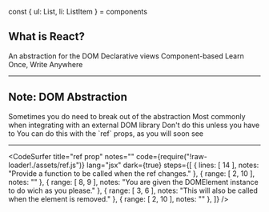 
const { ul: List, li: ListItem } = components

## What is React?

<List>
  <Appear>
    <ListItem>An abstraction for the DOM</ListItem>
    <ListItem>Declarative views</ListItem>
    <ListItem>Component-based</ListItem>
    <ListItem>Learn Once, Write Anywhere</ListItem>
  </Appear>
</List>

---

## Note: DOM Abstraction

<List>
  <Appear>
    <ListItem>Sometimes you do need to break out of the abstraction</ListItem>
    <ListItem>Most commonly when integrating with an external DOM library</ListItem>
    <ListItem>Don't do this unless you have to</ListItem>
    <ListItem>You can do this with the `ref` props, as you will soon see</ListItem>
  </Appear>
</List>

---

<CodeSurfer
  title="ref prop"
  notes=""
  code={require("!raw-loader!./assets/ref.js")}
  lang="jsx"
  dark={true}
  steps={[
    { lines: [ 14 ], notes: "Provide a function to be called when the ref changes." },
    { range: [ 2, 10 ], notes: "" },
    { range: [ 8, 9 ], notes: "You are given the DOMElement instance to do wich as you please." },
    { range: [ 3, 6 ], notes: "This will also be called when the element is removed." },
    { range: [ 2, 10 ], notes: "" },
  ]}
/>
